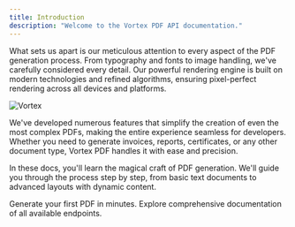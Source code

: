 ```yaml
---
title: Introduction
description: "Welcome to the Vortex PDF API documentation."
---
```


What sets us apart is our meticulous attention to every aspect of the PDF generation process.
From typography and fonts to image handling, we've carefully considered every detail.
Our powerful rendering engine is built on modern technologies and refined algorithms,
ensuring pixel-perfect rendering across all devices and platforms.

<Frame caption="Let's be real—PDFs aren't exactly thrilling. So, instead of one, enjoy this majestic space vortex.">
  <img src="/images/vortex.png" alt="Vortex" />
</Frame>

We've developed numerous features that simplify the creation of even the most complex PDFs,
making the entire experience seamless for developers. Whether you need to generate invoices,
reports, certificates, or any other document type, Vortex PDF handles it with ease and precision.

In these docs, you'll learn the magical craft of PDF generation. We'll guide you through
the process step by step, from basic text documents to advanced layouts with dynamic content.

<CardGroup cols={2}>
  <Card title="Quickstart" icon="rocket" href="/quickstart">
    Generate your first PDF in minutes.
  </Card>
  <Card title="API Reference" icon="code" href="/api-reference">
    Explore comprehensive documentation of all available endpoints.
  </Card>
</CardGroup>
